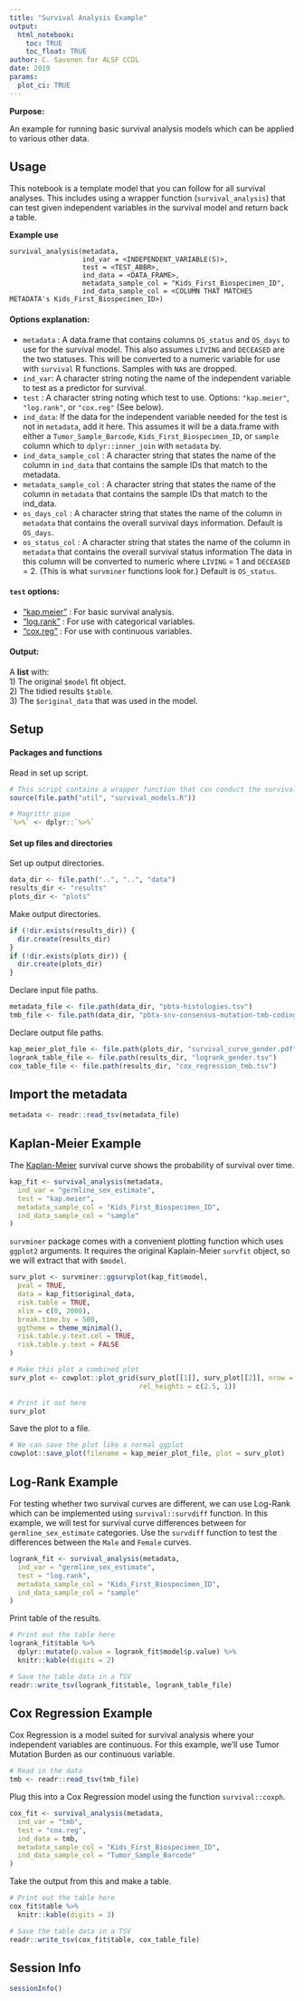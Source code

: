 ```yaml
---
title: "Survival Analysis Example"
output: 
  html_notebook:
    toc: TRUE
    toc_float: TRUE
author: C. Savonen for ALSF CCDL
date: 2019
params:
  plot_ci: TRUE
---
```


**Purpose:** 

An example for running basic survival analysis models which can be applied to 
various other data. 

## Usage 

This notebook is a template model that you can follow for all survival analyses. 
This includes using a wrapper function (`survival_analysis`) that can test given 
independent variables in the survival model and return back a table. 

**Example use**

```
survival_analysis(metadata, 
                  ind_var = <INDEPENDENT_VARIABLE(S)>, 
                  test = <TEST_ABBR>, 
                  ind_data = <DATA_FRAME>, 
                  metadata_sample_col = "Kids_First_Biospecimen_ID",
                  ind_data_sample_col = <COLUMN THAT MATCHES METADATA's Kids_First_Biospecimen_ID>)
```

#### Options explanation:

- `metadata` : A data.frame that contains columns `OS_status` and `OS_days` to use 
             for the survival model. This also assumes `LIVING` and `DECEASED`
             are the two statuses. This will be converted to a numeric variable 
             for use with `survival` R functions. Samples with `NA`s are dropped.
- `ind_var`: A character string noting the name of the independent variable to 
             test as a predictor for survival. 
- `test`  : A character string noting which test to use. Options: `"kap.meier"`, 
             `"log.rank"`, or `"cox.reg"` (See below).
- `ind_data`: If the data for the independent variable needed for the test is not
              in `metadata`, add it here. This assumes it will be a data.frame with 
              either a `Tumor_Sample_Barcode`, `Kids_First_Biospecimen_ID`, or 
              `sample` column which to `dplyr::inner_join` with `metadata` by. 
- `ind_data_sample_col` : A character string that states the name of the column in 
              `ind_data` that contains the sample IDs that match to the metadata. 
- `metadata_sample_col` : A character string that states the name of the column in 
              `metadata` that contains the sample IDs that match to the ind_data. 
- `os_days_col` : A character string that states the name of the column in 
                `metadata` that contains the overall survival days information.
                Default is `OS_days`.
- `os_status_col` : A character string that states the name of the column in 
                `metadata` that contains the overall survival status information
                 The data in this column will be converted to numeric  where 
                 `LIVING` = 1 and `DECEASED` = 2. (This is what `survminer` functions
                 look for.) Default is `OS_status`.
  
#### `test` options:  
- ["kap.meier"](#kaplan-meier-example) : For basic survival analysis.  
- ["log.rank"](#log-rank-example) : For use with categorical variables.  
- ["cox.reg"](#cox-regression-example) : For use with continuous variables.  
  
  
#### Output: 

A **list** with:   
  1) The original `$model` fit object.  
  2) The tidied results `$table`.  
  3) The `$original_data` that was used in the model.  
  

## Setup

#### Packages and functions

Read in set up script.

```r
# This script contains a wrapper function that can conduct the survival analyses
source(file.path("util", "survival_models.R"))

# Magrittr pipe
`%>%` <- dplyr::`%>%`
```

#### Set up files and directories

Set up output directories. 

```r
data_dir <- file.path("..", "..", "data")
results_dir <- "results"
plots_dir <- "plots"
```

Make output directories.

```r
if (!dir.exists(results_dir)) {
  dir.create(results_dir)
}
if (!dir.exists(plots_dir)) {
  dir.create(plots_dir)
}
```

Declare input file paths. 

```r
metadata_file <- file.path(data_dir, "pbta-histologies.tsv")
tmb_file <- file.path(data_dir, "pbta-snv-consensus-mutation-tmb-coding.tsv")
```

Declare output file paths. 

```r
kap_meier_plot_file <- file.path(plots_dir, "survival_curve_gender.pdf")
logrank_table_file <- file.path(results_dir, "logrank_gender.tsv")
cox_table_file <- file.path(results_dir, "cox_regression_tmb.tsv")
```

## Import the metadata

```r
metadata <- readr::read_tsv(metadata_file)
```

## Kaplan-Meier Example

The [Kaplan-Meier](https://www.ncbi.nlm.nih.gov/pmc/articles/PMC3059453/) 
survival curve shows the probability of survival over time.

```r
kap_fit <- survival_analysis(metadata,
  ind_var = "germline_sex_estimate",
  test = "kap.meier",
  metadata_sample_col = "Kids_First_Biospecimen_ID",
  ind_data_sample_col = "sample"
)
```

`survminer` package comes with a convenient plotting function which uses `ggplot2`
arguments. 
It requires the original Kaplain-Meier `survfit` object, so we will extract that with `$model`.

```r
surv_plot <- survminer::ggsurvplot(kap_fit$model,
  pval = TRUE,
  data = kap_fit$original_data,
  risk.table = TRUE,
  xlim = c(0, 2000),
  break.time.by = 500,
  ggtheme = theme_minimal(),
  risk.table.y.text.col = TRUE,
  risk.table.y.text = FALSE
)

# Make this plot a combined plot
surv_plot <- cowplot::plot_grid(surv_plot[[1]], surv_plot[[2]], nrow = 2, 
                                rel_heights = c(2.5, 1))

# Print it out here
surv_plot
```

Save the plot to a file. 

```r
# We can save the plot like a normal ggplot
cowplot::save_plot(filename = kap_meier_plot_file, plot = surv_plot)
```

## Log-Rank Example

For testing whether two survival curves are different, we can use Log-Rank which
can be implemented using `survival::survdiff` function. 
In this example, we will test for survival curve differences between for 
`germline_sex_estimate` categories. 
Use the `survdiff` function to test the differences between the `Male` and `Female` 
curves.

```r
logrank_fit <- survival_analysis(metadata,
  ind_var = "germline_sex_estimate",
  test = "log.rank",
  metadata_sample_col = "Kids_First_Biospecimen_ID",
  ind_data_sample_col = "sample"
)
```

Print table of the results.

```r
# Print out the table here
logrank_fit$table %>%
  dplyr::mutate(p.value = logrank_fit$model$p.value) %>%
  knitr::kable(digits = 2)
```

```r
# Save the table data in a TSV
readr::write_tsv(logrank_fit$table, logrank_table_file)
```

## Cox Regression Example

Cox Regression is a model suited for survival analysis where your independent 
variables are continuous. 
For this example, we'll use Tumor Mutation Burden as our continuous variable. 

```r
# Read in the data
tmb <- readr::read_tsv(tmb_file)
```

Plug this into a Cox Regression model using the function `survival::coxph`. 

```r
cox_fit <- survival_analysis(metadata,
  ind_var = "tmb",
  test = "cox.reg",
  ind_data = tmb,
  metadata_sample_col = "Kids_First_Biospecimen_ID",
  ind_data_sample_col = "Tumor_Sample_Barcode"
)
```

Take the output from this and make a table. 

```r
# Print out the table here
cox_fit$table %>%
  knitr::kable(digits = 3)
```

```r
# Save the table data in a TSV
readr::write_tsv(cox_fit$table, cox_table_file)
```

## Session Info

```r
sessionInfo()
```
